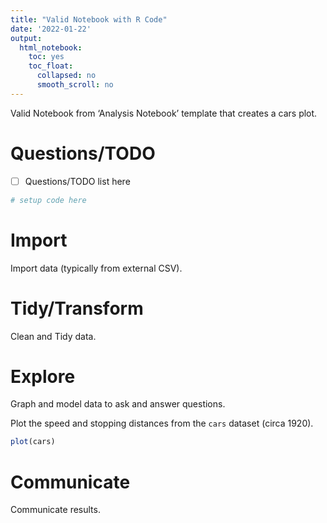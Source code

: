 ```yaml
---
title: "Valid Notebook with R Code"
date: '2022-01-22'
output:
  html_notebook:
    toc: yes
    toc_float:
      collapsed: no
      smooth_scroll: no
---
```


Valid Notebook from 'Analysis Notebook' template that creates a cars plot.

# Questions/TODO

- [ ] Questions/TODO list here

```r
# setup code here
```

# Import

Import data (typically from external CSV).

# Tidy/Transform

Clean and Tidy data.

# Explore

Graph and model data to ask and answer questions.

Plot the speed and stopping distances from the `cars` dataset (circa 1920).

```r
plot(cars)
```


# Communicate

Communicate results.
